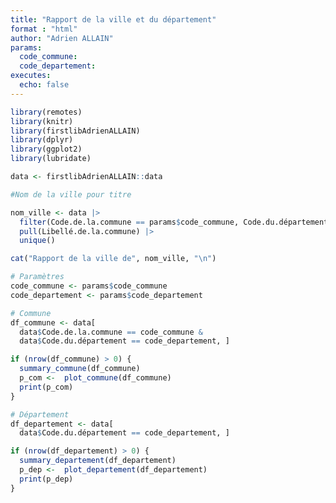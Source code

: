 ```yaml
---
title: "Rapport de la ville et du département"
format : "html"
author: "Adrien ALLAIN"
params: 
  code_commune: 
  code_departement: 
executes:
  echo: false
---
```


```r

library(remotes)
library(knitr)
library(firstlibAdrienALLAIN)
library(dplyr)
library(ggplot2)
library(lubridate)

data <- firstlibAdrienALLAIN::data

```

```r
#Nom de la ville pour titre

nom_ville <- data |> 
  filter(Code.de.la.commune == params$code_commune, Code.du.département == params$code_departement) |>
  pull(Libellé.de.la.commune) |> 
  unique()
```

```r
cat("Rapport de la ville de", nom_ville, "\n")

```



```r
# Paramètres
code_commune <- params$code_commune
code_departement <- params$code_departement

# Commune
df_commune <- data[
  data$Code.de.la.commune == code_commune & 
  data$Code.du.département == code_departement, ]

if (nrow(df_commune) > 0) {
  summary_commune(df_commune)
  p_com <-  plot_commune(df_commune)
  print(p_com)
}

# Département
df_departement <- data[
  data$Code.du.département == code_departement, ]

if (nrow(df_departement) > 0) {
  summary_departement(df_departement)
  p_dep <-  plot_departement(df_departement)
  print(p_dep)
}

```
